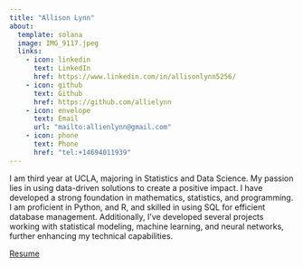 ```yaml
---
title: "Allison Lynn"
about:
  template: solana
  image: IMG_9117.jpeg
  links:
    - icon: linkedin
      text: LinkedIn
      href: https://www.linkedin.com/in/allisonlynn5256/
    - icon: github
      text: Github
      href: https://github.com/allielynn
    - icon: envelope
      text: Email
      url: "mailto:allienlynn@gmail.com"
    - icon: phone
      text: Phone
      href: "tel:+14694011939"
---
```


I am third year at UCLA, majoring in Statistics and Data Science. My passion lies in using data-driven solutions to create a positive impact. I have developed a strong foundation in mathematics, statistics, and programming. I am proficient in Python, and R, and skilled in using SQL for efficient database management. Additionally, I've developed several projects working with statistical modeling, machine learning, and neural networks, further enhancing my technical capabilities.

[Resume](/Resume-Allison_Lynn.pdf)
